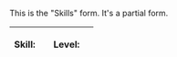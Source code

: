 <noinclude>
This is the "Skills" form. It's a partial form.

</noinclude><includeonly>
{{{info|partial form}}}
{{{for template|Skill|multiple|label=Add or edit skills}}}
{| class="formtable" style="width:auto;"
! Skill: 
| {{{field|Skill}}}
! Level: 
| {{{field|Level}}}
|}
{{{end template}}}


{{{standard input|save}}} {{{standard input|cancel}}}
</includeonly>